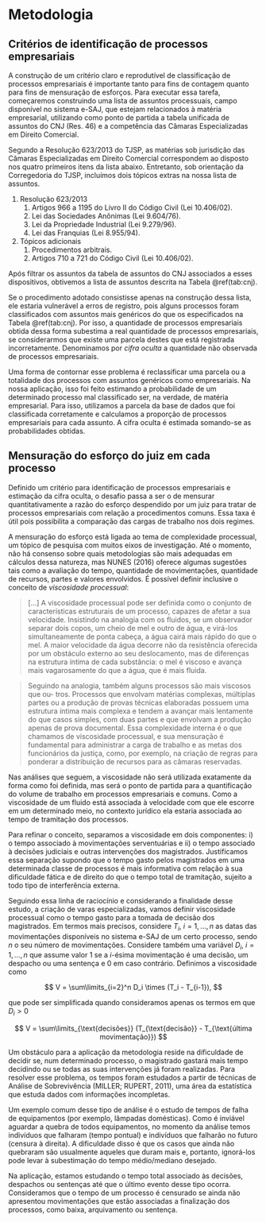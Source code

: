 # Metodologia

## Critérios de identificação de processos empresariais

A construção de um critério claro e reprodutível de classificação de processos empresariais é importante tanto para fins de contagem quanto para fins de mensuração de esforços. Para executar essa tarefa, começaremos construindo uma lista de assuntos processuais, campo disponível no sistema e-SAJ, que estejam relacionados à matéria empresarial, utilizando como ponto de partida a tabela unificada de assuntos do CNJ (Res. 46) e a competência das Câmaras Especializadas em Direito Comercial. 

Segundo a Resolução 623/2013 do TJSP, as matérias sob jurisdição das Câmaras Especializadas em Direito Comercial correspondem ao disposto nos quatro primeiros itens da lista abaixo. Entretanto, sob orientação da Corregedoria do TJSP, incluímos dois tópicos extras na nossa lista de assuntos.

1. Resolução 623/2013
    1. Artigos 966 a 1195 do Livro II do Código Civil (Lei 10.406/02).
    1. Lei das Sociedades Anônimas (Lei 9.604/76).
    1. Lei da Propriedade Industrial (Lei 9.279/96).
    1. Lei das Franquias (Lei 8.955/94).
1. Tópicos adicionais
    1. Procedimentos arbitrais.
    1. Artigos 710 a 721 do Código Civil (Lei 10.406/02).

Após filtrar os assuntos da tabela de assuntos do CNJ associados a esses dispositivos, obtivemos a lista de assuntos descrita na Tabela \@ref(tab:cnj).

Se o procedimento adotado consistisse apenas na construção dessa lista, ele estaria vulnerável a erros de registro, pois alguns processos foram classificados com assuntos mais genéricos do que os especificados na Tabela \@ref(tab:cnj). Por isso, a quantidade de processos empresariais obtida dessa forma subestima a real quantidade de processos empresariais, se considerarmos que existe uma parcela destes que está registrada incorretamente. Denominamos por _cifra oculta_ a quantidade não observada de processos empresariais. 

Uma forma de contornar esse problema é reclassificar uma parcela ou a totalidade dos processos com assuntos genéricos como empresariais. Na nossa aplicação, isso foi feito estimando a probabilidade de um determinado processo mal classificado ser, na verdade, de matéria empresarial. Para isso, utilizamos a parcela da base de dados que foi classificada corretamente e calculamos a proporção de processos empresariais para cada assunto. A cifra oculta é estimada somando-se as probabilidades obtidas.

## Mensuração do esforço do juiz em cada processo {#metotempos}

Definido um critério para identificação de processos empresariais e estimação da cifra oculta, o desafio passa a ser o de mensurar quantitativamente a razão do esforço despendido por um juiz para tratar de processos empresariais com relação a procedimentos comuns. Essa taxa é útil pois possibilita a comparação das cargas de trabalho nos dois regimes. 

A mensuração do esforço está ligada ao tema de complexidade processual, um tópico de pesquisa com muitos eixos de investigação. Até o momento, não há consenso sobre quais metodologias são mais adequadas em cálculos dessa natureza, mas NUNES (2016) oferece algumas sugestões tais como a avaliação do tempo, quantidade de movimentações, quantidade de recursos, partes e valores envolvidos. É possível definir inclusive o conceito de *viscosidade processual*: 

> [...] A viscosidade processual pode
ser definida como o conjunto de características estruturais de um processo, capazes
de afetar a sua velocidade. Insistindo na analogia com os fluidos, se um observador
separar dois copos, um cheio de mel e outro de água, e virá-los simultaneamente de
ponta cabeça, a água cairá mais rápido do que o mel. A maior velocidade da água
decorre não da resistência oferecida por um obstáculo externo ao seu deslocamento,
mas de diferenças na estrutura íntima de cada substância: o mel é viscoso e avança
mais vagarosamente do que a água, que é mais fluida. 

> Seguindo na analogia, também alguns processos são mais viscosos que ou-
tros. Processos que envolvam matérias complexas, múltiplas partes ou a produção
de provas técnicas elaboradas possuem uma estrutura íntima mais complexa e
tendem a avançar mais lentamente do que casos simples, com duas partes e que
envolvam a produção apenas de prova documental. Essa complexidade interna
é o que chamamos de viscosidade processual, e sua mensuração é fundamental
para administrar a carga de trabalho e as metas dos funcionários da justiça, como,
por exemplo, na criação de regras para ponderar a distribuição de recursos para
as câmaras reservadas.

Nas análises que seguem, a viscosidade não será utilizada exatamente da forma como foi definida, mas será o ponto de partida para a quantificação do volume de trabalho em processos empresariais e comuns. Como a viscosidade de um fluido está associada à velocidade com que ele escorre em um determinado meio, no contexto jurídico ela estaria associada ao tempo de tramitação dos processos.

Para refinar o conceito, separamos a viscosidade em dois componentes: i) o tempo associado à movimentações serventuárias e ii) o tempo associado à decisões judiciais e outras intervenções dos magistrados. Justificamos essa separação supondo que o tempo gasto pelos magistrados em uma determinada classe de processos é mais informativa com relação à sua dificuldade fática e de direito do que o tempo total de tramitação, sujeito a todo tipo de interferência externa.

Seguindo essa linha de raciocínio e considerando a finalidade desse estudo, a criação de varas especializadas, vamos definir viscosidade processual como o tempo gasto para a tomada de decisão dos magistrados. Em termos mais precisos, considere $T_i, \ i = 1,\dots,n$ as datas das movimentações disponíveis no sistema e-SAJ de um certo processo, sendo $n$ o seu número de movimentações. Considere também uma variável $D_i, \ i = 1,\dots,n$ que assume valor $1$ se a $i$-ésima movimentação é uma decisão, um despacho ou uma sentença e $0$ em caso contrário. Definimos a viscosidade como

$$ 
V = \sum\limits_{i=2}^n D_i \times (T_i - T_{i-1}), 
$$

\noindent que pode ser simplificada quando consideramos apenas os termos em que $D_i > 0$

$$ 
V = \sum\limits_{\text{decisões}} (T_{\text{decisão}} - T_{\text{última movimentação}})
$$

<!-- Neste estudo, utilizamos as datas e títulos das movimentações dos processos como base para estimar o esforço dos juízes nos processos. Nossa análise considerou duas particularidades da base de dados: i) como os processos foram coletados a partir de sua data de distribuição, em muitos casos não tivemos baixa até a data de extração, realizada em 01/09/2016; ii) além disso, sabemos que nem todas as movimentações do processo são de responsabilidade do juiz e, portanto, utilizar o tempo total como medida de esforço do juiz gera estimativas que estão contaminadas por esforços do serventuário, característica que consideramos indesejável para a mensuração da complexidade de um processo. -->

<!-- Além de questões teóricas, nossa análise também considerou duas particularidades da base de dados: i) como os processos foram coletados a partir de sua data de distribuição, em muitos casos não tivemos baixa até a data de extração, realizada em 01/09/2016; ii) além disso, sabemos que nem todas as movimentações do processo são de responsabilidade do juiz e, portanto, utilizar o tempo total como medida de esforço do juiz gera estimativas que estão contaminadas por esforços do serventuário, característica que consideramos indesejável para a mensuração da complexidade de um processo. -->

Um obstáculo para a aplicação da metodologia reside na dificuldade de decidir se, num determinado processo, o magistrado gastará mais tempo decidindo ou se todas as suas intervenções já foram realizadas. Para resolver esse problema, os tempos foram estudados a partir de técnicas de Análise de Sobrevivência (MILLER; RUPERT, 2011), uma área da estatística que estuda dados com informações incompletas. 

Um exemplo comum desse tipo de análise é o estudo de tempos de falha de equipamentos (por exemplo, lâmpadas domésticas). Como é inviável aguardar a quebra de todos equipamentos, no momento da análise temos indivíduos que falharam (tempo pontual) e indivíduos que falharão no futuro (censura à direita). A dificuldade disso é que os casos que ainda não quebraram são usualmente aqueles que duram mais e, portanto, ignorá-los pode levar à subestimação do tempo médio/mediano desejado. 

Na aplicação, estamos estudando o tempo total associado às decisões, despachos ou sentenças até que o último evento desse tipo ocorra. Consideramos que o tempo de um processo é censurado se ainda não apresentou movimentações que estão associadas a finalização dos processos, como baixa, arquivamento ou sentença. 
